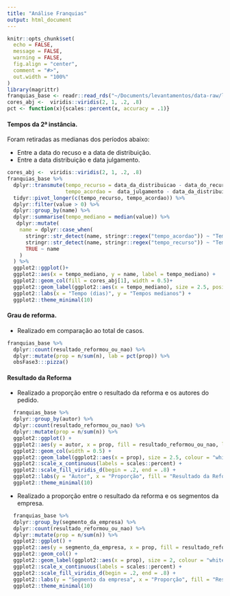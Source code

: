 ```yaml
---
title: "Análise Franquias"
output: html_document
---
```


```r
knitr::opts_chunk$set(
  echo = FALSE, 
  message = FALSE, 
  warning = FALSE,
  fig.align = "center",
  comment = "#>",
  out.width = "100%"
)
library(magrittr)
franquias_base <- readr::read_rds("~/Documents/levantamentos/data-raw/luiz-estevam/bases/franquias_base.rds")
cores_abj <-  viridis::viridis(2, 1, .2, .8)
pct <- function(x){scales::percent(x, accuracy = .1)}
```

#### Tempos da 2ª instância.

Foram retiradas as medianas dos períodos abaixo:

-  Entre a data do recuso e a data de distribuição. 
-  Entre a data distribuição e data julgamento.


```r

cores_abj <-  viridis::viridis(2, 1, .2, .8)
franquias_base %>%
  dplyr::transmute(tempo_recurso = data_da_distribuicao - data_do_recurso_peticao,
                   tempo_acordao =  data_julgamento - data_da_distribuicao) %>%
  tidyr::pivot_longer(c(tempo_recurso, tempo_acordao)) %>%
  dplyr::filter(value > 0) %>%
  dplyr::group_by(name) %>%
  dplyr::summarise(tempo_mediano = median(value)) %>%
   dplyr::mutate(
    name = dplyr::case_when(
      stringr::str_detect(name, stringr::regex("tempo_acordao")) ~ "Tempo mediano acordão",
      stringr::str_detect(name, stringr::regex("tempo_recurso")) ~ "Tempo mediano recurso",
      TRUE ~ name
    )
  ) %>% 
  ggplot2::ggplot()+
  ggplot2::aes(x = tempo_mediano, y = name, label = tempo_mediano) +
  ggplot2::geom_col(fill = cores_abj[1], width = 0.5)+
  ggplot2::geom_label(ggplot2::aes(x = tempo_mediano), size = 2.5, position =  ggplot2::position_stack(vjust = .5))+
  ggplot2::labs(x = "Tempo (dias)", y = "Tempos medianos") +
  ggplot2::theme_minimal(10)

```



#### Grau de reforma.

- Realizado em comparação ao total de casos.


```r
franquias_base %>%
  dplyr::count(resultado_reformou_ou_nao) %>%
  dplyr::mutate(prop = n/sum(n), lab = pct(prop)) %>%
  obsFase3:::pizza()
```


#### Resultado da Reforma

- Realizado a proporção entre o resultado da reforma e os autores do pedido.

```r
  franquias_base %>%
  dplyr::group_by(autor) %>%
  dplyr::count(resultado_reformou_ou_nao) %>%
  dplyr::mutate(prop = n/sum(n)) %>%
  ggplot2::ggplot() +
  ggplot2::aes(y = autor, x = prop, fill = resultado_reformou_ou_nao, label = pct(prop)) +
  ggplot2::geom_col(width = 0.5) +
  ggplot2::geom_label(ggplot2::aes(x = prop), size = 2.5, colour = "white", position =  ggplot2::position_stack(vjust = .5)) +
  ggplot2::scale_x_continuous(labels = scales::percent) +
  ggplot2::scale_fill_viridis_d(begin = .2, end = .8) +
  ggplot2::labs(y = "Autor", x = "Proporção", fill = "Resultado da Refoma") +
  ggplot2::theme_minimal(10)
```




- Realizado a proporção entre o resultado da reforma e os segmentos da empresa.

```r
  franquias_base %>%
  dplyr::group_by(segmento_da_empresa) %>%
  dplyr::count(resultado_reformou_ou_nao) %>%
  dplyr::mutate(prop = n/sum(n)) %>%
  ggplot2::ggplot() +
  ggplot2::aes(y = segmento_da_empresa, x = prop, fill = resultado_reformou_ou_nao, label = pct(prop)) +
  ggplot2::geom_col() +
  ggplot2::geom_label(ggplot2::aes(x = prop), size = 2, colour = "white", position = ggplot2::position_stack(vjust = .5)) +
  ggplot2::scale_x_continuous(labels = scales::percent) +
  ggplot2::scale_fill_viridis_d(begin = .2, end = .8) +
  ggplot2::labs(y = "Segmento da empresa", x = "Proporção", fill = "Resultado da Refoma") +
  ggplot2::theme_minimal(10)
```
